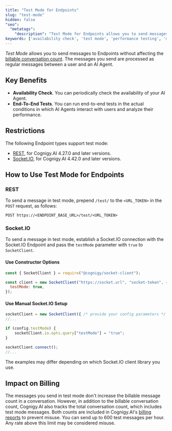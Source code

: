 ```yaml
---
title: "Test Mode for Endpoints" 
slug: "test-mode"
hidden: false
"seo":
  "metatags":
    "description": "Test Mode for Endpoints allows you to send messages to Endpoints without affecting the billable conversation count."
keywords: ['availability check', 'test mode', 'performance testing', 'monitoring', 'endpoint testing']
---
```


_Test Mode_ allows you to send messages to Endpoints without affecting the [billable conversation count](/ai/administer/billing#billable-conversation). The messages you send are processed as regular messages between a user and an AI Agent.

## Key Benefits

- **Availability Check**. You can periodically check the availability of your AI Agent.
- **End-To-End Tests**. You can run end-to-end tests in the actual conditions in which AI Agents interact with users and analyze their performance.

## Restrictions

The following Endpoint types support test mode:

- [REST](/ai/agents/deploy/endpoint-reference/rest), for Cognigy.AI 4.27.0 and later versions.
- [Socket.IO](/ai/agents/deploy/endpoint-reference/socketio), for Cognigy.AI 4.42.0 and later versions.

## How to Use Test Mode for Endpoints

### REST

To send a message in test mode, prepend `/test/` to the `<URL_TOKEN>` in the `POST` request, as follows:

```text
POST https://<ENDPOINT_BASE_URL>/test/<URL_TOKEN>
```

### Socket.IO

To send a message in test mode, establish a Socket.IO connection with the Socket.IO Endpoint and pass the `testMode` parameter with `true` to `SocketClient`.

#### Use Constructor Options

```js
const { SocketClient } = require("@cognigy/socket-client");

const client = new SocketClient("https://socket.url", "socket-token", {
  testMode: true,
});
```

#### Use Manual Socket.IO Setup

```js
socketClient = new SocketClient({ /* provide your config parameters */ })
//...

if (config.testMode) {
	socketClient.io.opts.query["testMode"] = "true";
}

socketClient.connect();
//...
```

The examples may differ depending on which Socket.IO client library you use.

## Impact on Billing

The messages you send in test mode don't increase the billable message count in a conversation. However, in addition to the billable conversation count, Cognigy.AI also tracks the total conversation count, which includes test mode messages. Both counts are included in Cognigy.AI's [billing reports](/ai/administer/billing) to prevent misuse. You can send up to 600 test messages per hour. Any rate above this limit may be considered misuse.